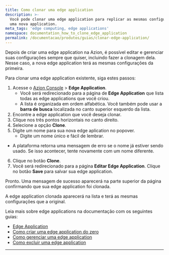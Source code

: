 ```yaml
---
title: Como clonar uma edge application
description: >-
  Você pode clonar uma edge application para replicar as mesmas configurações em
  uma nova application.
meta_tags: 'edge computing, edge applications'
namespace: documentation_how_to_clone_edge_application
permalink: /documentacao/produtos/guias/clonar-edge-application/
---
```



Depois de criar uma edge application na Azion, é possível editar e gerenciar suas configurações sempre que quiser, incluindo fazer a clonagem dela. Nesse caso, a nova edge application terá as mesmas configurações da primeira.

Para clonar uma edge application existente, siga estes passos:

1. Acesse o [Azion Console](/pt-br/documentacao/produtos/guias/como-acessar-o-azion-console/) > **Edge Application**.
    - Você será redirecionado para a página de **Edge Application** que lista todas as edge applications que você criou.
    - A lista é organizada em ordem alfabética. Você também pode usar a **barra de busca** localizada no canto superior esquerdo da lista.
2. Encontre a edge application que você deseja clonar.
3. Clique nos três pontos horizontais no canto direito.
4. Selecione a opção **Clone**.
5. Digite um nome para sua nova edge aplication no popover.
    - Digite um nome único e fácil de lembrar.
- A plataforma retorna uma mensagem de erro se o nome já estiver sendo usado. Se isso acontecer, tente novamente com um nome diferente.
6. Clique no botão **Clone**.
7. Você será redirecionado para a página **Editar Edge Application**. Clique no botão **Save** para salvar sua edge application.

Pronto. Uma mensagem de sucesso aparecerá na parte superior da página confirmando que sua edge application foi clonada.

A edge application clonada aparecerá na lista e terá as mesmas configurações que a original.

Leia mais sobre edge applications na documentação com os seguintes guias:

- [Edge Application](/pt-br/documentacao/produtos/build/edge-application/)
- [Como criar uma edge application do zero](/pt-br/documentacao/produtos/ponto-de-partida/#build-edge-app)
- [Como gerenciar uma edge application](/pt-br/documentacao/produtos/ponto-de-partida/#settings-app)
- [Como excluir uma edge application](/pt-br/documentacao/produtos/guias/excluir-edge-application/)

---

